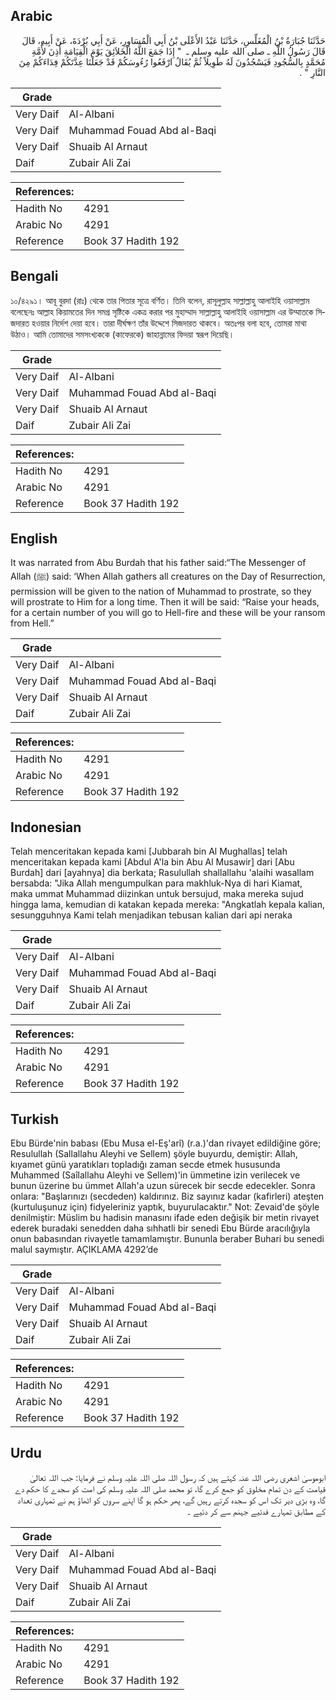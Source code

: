 ## Arabic


<div dir="rtl" lang="ar" style={{fontSize:'larger',backgroundColor:'#f8f9fa',padding:20}}>
حَدَّثَنَا جُبَارَةُ بْنُ الْمُغَلِّسِ، حَدَّثَنَا عَبْدُ الأَعْلَى بْنُ أَبِي الْمُسَاوِرِ، عَنْ أَبِي بُرْدَةَ، عَنْ أَبِيهِ، قَالَ قَالَ رَسُولُ اللَّهِ ـ صلى الله عليه وسلم ـ ‏ "‏ إِذَا جَمَعَ اللَّهُ الْخَلاَئِقَ يَوْمَ الْقِيَامَةِ أُذِنَ لأُمَّةِ مُحَمَّدٍ بِالسُّجُودِ فَيَسْجُدُونَ لَهُ طَوِيلاً ثُمَّ يُقَالُ ارْفَعُوا رُءُوسَكُمْ قَدْ جَعَلْنَا عِدَّتَكُمْ فِدَاءَكُمْ مِنَ النَّارِ ‏"‏ ‏.‏
</div>
<div style={{backgroundColor:'#f8f9fa',padding:20, marginBottom: 10}}><table> <thead> <tr> <th>Grade</th> <th></th> </tr> </thead> <tbody> <tr><td>Very Daif</td><td>Al-Albani</td></tr><tr><td>Very Daif</td><td>Muhammad Fouad Abd al-Baqi</td></tr><tr><td>Very Daif</td><td>Shuaib Al Arnaut</td></tr><tr><td>Daif</td><td>Zubair Ali Zai</td></tr></tbody></table><table> <thead> <tr> <th>References:</th> <th></th> </tr> </thead> <tbody><tr><td>Hadith No</td><td>4291</td></tr><tr><td>Arabic No</td><td>4291</td></tr><tr><td>Reference</td><td>Book 37 Hadith 192</td></tr></tbody></table></div>

## Bengali


<div dir="ltr" lang="bn" style={{fontSize:'larger',backgroundColor:'#f8f9fa',padding:20}}>
১০/৪২৯১। আবূ বুরদা (রাঃ) থেকে তার পিতার সূত্রে বর্ণিত। তিনি বলেন, রাসূলুল্লাহ সাল্লাল্লাহু আলাইহি ওয়াসাল্লাম বলেছেনঃ আল্লাহ কিয়ামতের দিন সমগ্র সৃষ্টিকে একত্র করার পর মুহাম্মাদ সাল্লাল্লাহু আলাইহি ওয়াসাল্লাম এর উম্মাতকে সিজদারত হওয়ার নির্দেশ দেয়া হবে। তারা দীর্ঘক্ষণ তাঁর উদ্দেশে সিজদারত থাকবে। অতঃপর বলা হবে, তোমরা মাথা উঠাও। আমি তোমাদের সমসংখ্যককে (কাফেরকে) জাহান্নামের ফিদয়া স্বরূপ দিয়েছি।
</div>
<div style={{backgroundColor:'#f8f9fa',padding:20, marginBottom: 10}}><table> <thead> <tr> <th>Grade</th> <th></th> </tr> </thead> <tbody> <tr><td>Very Daif</td><td>Al-Albani</td></tr><tr><td>Very Daif</td><td>Muhammad Fouad Abd al-Baqi</td></tr><tr><td>Very Daif</td><td>Shuaib Al Arnaut</td></tr><tr><td>Daif</td><td>Zubair Ali Zai</td></tr></tbody></table><table> <thead> <tr> <th>References:</th> <th></th> </tr> </thead> <tbody><tr><td>Hadith No</td><td>4291</td></tr><tr><td>Arabic No</td><td>4291</td></tr><tr><td>Reference</td><td>Book 37 Hadith 192</td></tr></tbody></table></div>

## English


<div dir="ltr" lang="en" style={{fontSize:'larger',backgroundColor:'#f8f9fa',padding:20}}>
It was narrated from Abu Burdah that his father said:“The Messenger of Allah (ﷺ) said: ‘When Allah gathers all creatures on the Day of Resurrection, permission will be given to the nation of Muhammad to prostrate, so they will prostrate to Him for a long time. Then it will be said: “Raise your heads, for a certain number of you will go to Hell-fire and these will be your ransom from Hell.”
</div>
<div style={{backgroundColor:'#f8f9fa',padding:20, marginBottom: 10}}><table> <thead> <tr> <th>Grade</th> <th></th> </tr> </thead> <tbody> <tr><td>Very Daif</td><td>Al-Albani</td></tr><tr><td>Very Daif</td><td>Muhammad Fouad Abd al-Baqi</td></tr><tr><td>Very Daif</td><td>Shuaib Al Arnaut</td></tr><tr><td>Daif</td><td>Zubair Ali Zai</td></tr></tbody></table><table> <thead> <tr> <th>References:</th> <th></th> </tr> </thead> <tbody><tr><td>Hadith No</td><td>4291</td></tr><tr><td>Arabic No</td><td>4291</td></tr><tr><td>Reference</td><td>Book 37 Hadith 192</td></tr></tbody></table></div>

## Indonesian


<div dir="ltr" lang="id" style={{fontSize:'larger',backgroundColor:'#f8f9fa',padding:20}}>
Telah menceritakan kepada kami [Jubbarah bin Al Mughallas] telah menceritakan kepada kami [Abdul A'la bin Abu Al Musawir] dari [Abu Burdah] dari [ayahnya] dia berkata; Rasulullah shallallahu 'alaihi wasallam bersabda: "Jika Allah mengumpulkan para makhluk-Nya di hari Kiamat, maka ummat Muhammad diizinkan untuk bersujud, maka mereka sujud hingga lama, kemudian di katakan kepada mereka: "Angkatlah kepala kalian, sesungguhnya Kami telah menjadikan tebusan kalian dari api neraka
</div>
<div style={{backgroundColor:'#f8f9fa',padding:20, marginBottom: 10}}><table> <thead> <tr> <th>Grade</th> <th></th> </tr> </thead> <tbody> <tr><td>Very Daif</td><td>Al-Albani</td></tr><tr><td>Very Daif</td><td>Muhammad Fouad Abd al-Baqi</td></tr><tr><td>Very Daif</td><td>Shuaib Al Arnaut</td></tr><tr><td>Daif</td><td>Zubair Ali Zai</td></tr></tbody></table><table> <thead> <tr> <th>References:</th> <th></th> </tr> </thead> <tbody><tr><td>Hadith No</td><td>4291</td></tr><tr><td>Arabic No</td><td>4291</td></tr><tr><td>Reference</td><td>Book 37 Hadith 192</td></tr></tbody></table></div>

## Turkish


<div dir="ltr" lang="tr" style={{fontSize:'larger',backgroundColor:'#f8f9fa',padding:20}}>
Ebu Bürde'nin babası (Ebu Musa el-Eş'arî) (r.a.)'dan rivayet edildiğine göre; Resulullah (Sallallahu Aleyhi ve Sellem) şöyle buyurdu, demiştir: Allah, kıyamet günü yaratıkları topladığı zaman secde etmek hususunda Muhammed (Saîlallahu Aleyhi ve Sellem)'in ümmetine izin verilecek ve bunun üzerine bu ümmet Allah'a uzun sürecek bir secde edecekler. Sonra onlara: "Başlarınızı (secdeden) kaldırınız. Biz sayınız kadar (kafirleri) ateşten (kurtuluşunuz için) fidyeleriniz yaptık, buyurulacaktır." Not: Zevaid'de şöyle denilmiştir: Müslim bu hadisin manasını ifade eden değişik bir metin rivayet ederek buradaki senedden daha sıhhatli bir senedi Ebu Bürde aracılığıyla onun babasından rivayetle tamamlamıştır. Bununla beraber Buhari bu senedi malul saymıştır. AÇIKLAMA 4292’de
</div>
<div style={{backgroundColor:'#f8f9fa',padding:20, marginBottom: 10}}><table> <thead> <tr> <th>Grade</th> <th></th> </tr> </thead> <tbody> <tr><td>Very Daif</td><td>Al-Albani</td></tr><tr><td>Very Daif</td><td>Muhammad Fouad Abd al-Baqi</td></tr><tr><td>Very Daif</td><td>Shuaib Al Arnaut</td></tr><tr><td>Daif</td><td>Zubair Ali Zai</td></tr></tbody></table><table> <thead> <tr> <th>References:</th> <th></th> </tr> </thead> <tbody><tr><td>Hadith No</td><td>4291</td></tr><tr><td>Arabic No</td><td>4291</td></tr><tr><td>Reference</td><td>Book 37 Hadith 192</td></tr></tbody></table></div>

## Urdu


<div dir="rtl" lang="ur" style={{fontSize:'larger',backgroundColor:'#f8f9fa',padding:20}}>
ابوموسیٰ اشعری رضی اللہ عنہ کہتے ہیں کہ رسول اللہ صلی اللہ علیہ وسلم نے فرمایا: جب اللہ تعالیٰ قیامت کے دن تمام مخلوق کو جمع کرے گا، تو محمد صلی اللہ علیہ وسلم کی امت کو سجدے کا حکم دے گا، وہ بڑی دیر تک اس کو سجدہ کرتے رہیں گے، پھر حکم ہو گا اپنے سروں کو اٹھاؤ ہم نے تمہاری تعداد کے مطابق تمہارے فدئیے جہنم سے کر دئیے ۔
</div>
<div style={{backgroundColor:'#f8f9fa',padding:20, marginBottom: 10}}><table> <thead> <tr> <th>Grade</th> <th></th> </tr> </thead> <tbody> <tr><td>Very Daif</td><td>Al-Albani</td></tr><tr><td>Very Daif</td><td>Muhammad Fouad Abd al-Baqi</td></tr><tr><td>Very Daif</td><td>Shuaib Al Arnaut</td></tr><tr><td>Daif</td><td>Zubair Ali Zai</td></tr></tbody></table><table> <thead> <tr> <th>References:</th> <th></th> </tr> </thead> <tbody><tr><td>Hadith No</td><td>4291</td></tr><tr><td>Arabic No</td><td>4291</td></tr><tr><td>Reference</td><td>Book 37 Hadith 192</td></tr></tbody></table></div>